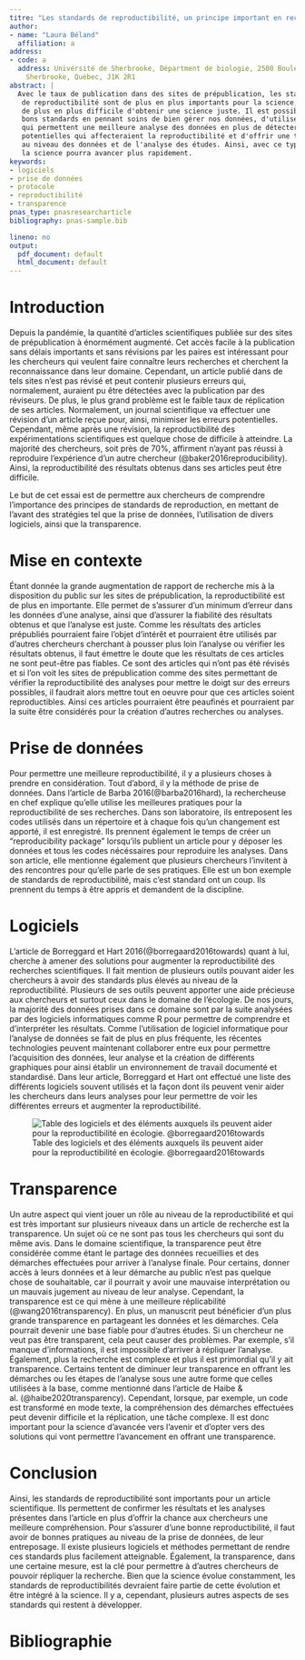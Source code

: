 ```yaml
---
titre: "Les standards de reproductibilité, un principe important en recherche."
author:
- name: "Laura Béland"
  affiliation: a
address:
- code: a
  address: Université de Sherbrooke, Départment de biologie, 2500 Boulevard de l'Université,
    Sherbrooke, Québec, J1K 2R1
abstract: |
  Avec le taux de publication dans des sites de prépublication, les standards
   de reproductibilité sont de plus en plus importants pour la science, car il est
   de plus en plus difficile d'obtenir une science juste. Il est possible d'avoir des
   bons standards en pennant soins de bien gérer nos données, d'utiliser des logiciels
   qui permettent une meilleure analyse des données en plus de détecter des erreurs
   potentielles qui affecteraient la reproductibilité et d'offrir une transparence
   au niveau des données et de l'analyse des études. Ainsi, avec ce type de standards,
   la science pourra avancer plus rapidement.
keywords:
- logiciels
- prise de données
- protocole
- reproductibilité
- transparence
pnas_type: pnasresearcharticle
bibliography: pnas-sample.bib

lineno: no
output:
  pdf_document: default
  html_document: default
---
```


# Introduction

Depuis la pandémie, la quantité d'articles scientifiques publiée sur des sites de prépublication à énormément augmenté. Cet accès facile à la publication sans délais importants et sans révisions par les paires est intéressant pour les chercheurs qui veulent faire connaître leurs recherches et cherchent la reconnaissance dans leur domaine. Cependant, un article publié dans de tels sites n'est pas révisé et peut contenir plusieurs erreurs qui, normalement, auraient pu être détectées avec la publication par des réviseurs. De plus, le plus grand problème est le faible taux de réplication de ses articles. Normalement, un journal scientifique va effectuer une révision d'un article reçue pour, ainsi, minimiser les erreurs potentielles. Cependant, même après une révision, la reproductibilité des expérimentations scientifiques est quelque chose de difficile à atteindre. La majorité des chercheurs, soit près de 70%, affirment n'ayant pas réussi à reproduire l'expérience d'un autre chercheur (@baker2016reproducibility). Ainsi, la reproductibilité des résultats obtenus dans ses articles peut être difficile.

Le but de cet essai est de permettre aux chercheurs de comprendre l'importance des principes de standards de reproduction, en mettant de l'avant des stratégies tel que la prise de données, l'utilisation de divers logiciels, ainsi que la transparence.

# Mise en contexte

Étant donnée la grande augmentation de rapport de recherche mis à la disposition du public sur les sites de prépublication, la reproductibilité est de plus en importante. Elle permet de s'assurer d'un minimum d'erreur dans les données d'une analyse, ainsi que d'assurer la fiabilité des résultats obtenus et que l'analyse est juste. Comme les résultats des articles prépubliés pourraient faire l'objet d'intérêt et pourraient être utilisés par d'autres chercheurs cherchant à pousser plus loin l'analyse ou vérifier les résultats obtenus, il faut émettre le doute que les résultats de ces articles ne sont peut-être pas fiables. Ce sont des articles qui n'ont pas été révisés et si l'on voit les sites de prépublication comme des sites permettant de vérifier la reproductibilité des analyses pour mettre le doigt sur des erreurs possibles, il faudrait alors mettre tout en oeuvre pour que ces articles soient reproductibles. Ainsi ces articles pourraient être peaufinés et pourraient par la suite être considérés pour la création d'autres recherches ou analyses.

# Prise de données

Pour permettre une meilleure reproductibilité, il y a plusieurs choses à prendre en considération. Tout d'abord, il y la méthode de prise de données. Dans l'article de Barba 2016(@barba2016hard), la rechercheuse en chef explique qu'elle utilise les meilleures pratiques pour la reproductibilité de ses recherches. Dans son laboratoire, ils entreposent les codes utilisés dans un répertoire et à chaque fois qu'un changement est apporté, il est enregistré. Ils prennent également le temps de créer un "reproducibility package" lorsqu'ils publient un article pour y déposer les données et tous les codes nécéssaires pour reproduire les analyses. Dans son article, elle mentionne également que plusieurs chercheurs l'invitent à des rencontres pour qu'elle parle de ses pratiques. Elle est un bon exemple de standards de reproductibilité, mais c'est standard ont un coup. Ils prennent du temps à être appris et demandent de la discipline.

# Logiciels

L'article de Borreggard et Hart 2016(@borregaard2016towards) quant à lui, cherche à amener des solutions pour augmenter la reproductibilité des recherches scientifiques. Il fait mention de plusieurs outils pouvant aider les chercheurs à avoir des standards plus élevés au niveau de la reproductibilité. Plusieurs de ses outils peuvent apporter une aide précieuse aux chercheurs et surtout ceux dans le domaine de l'écologie. De nos jours, la majorité des données prises dans ce domaine sont par la suite analysées par des logiciels informatiques comme R pour permettre de comprendre et d'interpréter les résultats. Comme l'utilisation de logiciel informatique pour l'analyse de données se fait de plus en plus fréquente, les récentes technologies peuvent maintenant collaborer entre eux pour permettre l'acquisition des données, leur analyse et la création de différents graphiques pour ainsi établir un environnement de travail documenté et standardisé. Dans leur article, Borreggard et Hart ont effectué une liste des différents logiciels souvent utilisés et la façon dont ils peuvent venir aider les chercheurs dans leurs analyses pour leur permettre de voir les différentes erreurs et augmenter la reproductibilité.

![Table des logiciels et des éléments auxquels ils peuvent aider pour la reproductibilité en écologie. \@borregaard2016towards](Borregaard2016.png)

# Transparence

Un autre aspect qui vient jouer un rôle au niveau de la reproductibilité et qui est très important sur plusieurs niveaux dans un article de recherche est la transparence. Un sujet où ce ne sont pas tous les chercheurs qui sont du même avis. Dans le domaine scientifique, la transparence peut être considérée comme étant le partage des données recueillies et des démarches effectuées pour arriver à l'analyse finale. Pour certains, donner accès à leurs données et à leur démarche au public n'est pas quelque chose de souhaitable, car il pourrait y avoir une mauvaise interprétation ou un mauvais jugement au niveau de leur analyse. Cependant, la transparence est ce qui mène à une meilleure réplicabilité (@wang2016transparency). En plus, un manuscrit peut bénéficier d'un plus grande transparence en partageant les données et les démarches. Cela pourrait devenir une base fiable pour d'autres études. Si un chercheur ne veut pas être transparent, cela peut causer des problèmes. Par exemple, s'il manque d'informations, il est impossible d'arriver à répliquer l'analyse. Également, plus la recherche est complexe et plus il est primordial qu'il y ait transparence. Certains tentent de diminuer leur transparence en offrant les démarches ou les étapes de l'analyse sous une autre forme que celles utilisées à la base, comme mentionné dans l'article de Haibe & al. (@haibe2020transparency). Cependant, lorsque, par exemple, un code est transformé en mode texte, la compréhension des démarches effectuées peut devenir difficile et la réplication, une tâche complexe. Il est donc important pour la science d'avancée vers l'avenir et d'opter vers des solutions qui vont permettre l'avancement en offrant une transparence.

# Conclusion

Ainsi, les standards de reproductibilité sont importants pour un article scientifique. Ils permettent de confirmer les résultats et les analyses présentes dans l'article en plus d'offrir la chance aux chercheurs une meilleure compréhension. Pour s'assurer d'une bonne reproductibilité, il faut avoir de bonnes pratiques au niveau de la prise de données, de leur entreposage. Il existe plusieurs logiciels et méthodes permettant de rendre ces standards plus facilement atteignable. Également, la transparence, dans une certaine mesure, est la clé pour permettre à d'autres chercheurs de pouvoir répliquer la recherche. Bien que la science évolue constamment, les standards de reproductibilités devraient faire partie de cette évolution et être intégré à la science. Il y a, cependant, plusieurs autres aspects de ses standards qui restent à développer.

\newpage

# Bibliographie {.unnumbered}
